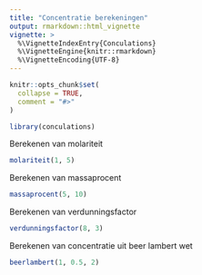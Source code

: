 ```yaml
---
title: "Concentratie berekeningen"
output: rmarkdown::html_vignette
vignette: >
  %\VignetteIndexEntry{Conculations}
  %\VignetteEngine{knitr::rmarkdown}
  %\VignetteEncoding{UTF-8}
---
```


```r
knitr::opts_chunk$set(
  collapse = TRUE,
  comment = "#>"
)
```

```r
library(conculations) 
```

Berekenen van molariteit 
```r
molariteit(1, 5)
```

Berekenen van massaprocent 
```r
massaprocent(5, 10)
```

Berekenen van verdunningsfactor 
```r
verdunningsfactor(8, 3)
```

Berekenen van concentratie uit beer lambert wet 
```r
beerlambert(1, 0.5, 2)
```
